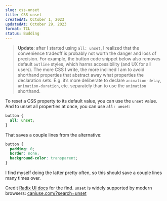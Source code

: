 ```yaml
---
slug: css-unset
title: CSS unset
createdAt: October 1, 2023
updatedAt: October 29, 2023
format: TIL
status: Budding
---
```


> **Update**: after I started using `all: unset`, I realized that the convenience tradeoff is probably not worth the danger and loss of precision. For example, the button code snippet below also removes default `outline` styles, which harms accessibility (and UX for all users). The more CSS I write, the more inclined I am to avoid shorthand properties that abstract away what properties the declaration sets. E.g. it’s more deliberate to declare `animation-delay`, `animation-duration`, etc. separately than to use the `animation` shorthand.

To reset a CSS property to its default value, you can use the `unset` value. And to unset all properties at once, you can use `all: unset`:

```css styles.css
button {
  all: unset;
}
```

That saves a couple lines from the alternative:

```css styles.css
button {
  padding: 0;
  border: none;
  background-color: transparent;
}
```

I find myself doing the latter pretty often, so this should save a couple lines many times over.

Credit [Radix UI docs](https://www.radix-ui.com/primitives/docs/components/select) for the find. `unset` is widely supported by modern browsers: [caniuse.com/?search=unset](https://caniuse.com/?search=unset)
